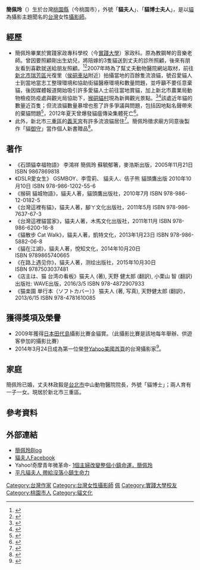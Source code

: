 {{Infobox_Person
| name = 簡佩玲
|image= Taiwanese Writer, Photographer Pei Ling Jian.JPG
|box_width= 200px
|occupation= 作家、攝影師
| caption =
| period = 
|birth_name=
| other_names = 貓夫人、貓博士夫人
| Sex = 女
|birth_date= {{bya|1969}}
|birth_place= {{ROC|臺灣省}}[[桃園縣|桃園縣]]<!--1945年~2000年桃園縣由臺灣省所管轄，2014年升格為直轄市-->
|death_date= 
|death_place= 
| nationality ={{ROC}}
| residence =
| party = 
| religion =
| spouse = 林政毅
| relatives =
|education= [[實踐大學|實踐家政專科學校]]家政科
| past = 
| work = 
|awards= [[日本|日本]][[田代島|田代島]]攝影比賽金貓賞
}}
'''簡佩玲'''（{{bd|1969年|catIdx=簡}}）生於台灣[[桃園市|桃園縣]]（今桃園市），外號「'''貓夫人'''」、「'''貓博士夫人'''」，是以[[貓|貓]]為攝影主題聞名的[[台灣|台灣]]女性[[攝影師|攝影師]]。

==經歷==
* 簡佩玲畢業於實踐家政專科學校（今[[實踐大學|實踐大學]]）家政科。原為教鋼琴的音樂老師。曾因要照顧剛出生幼兒，將陪嫁的3隻貓送到丈夫的診所照顧，後來有朋友看到喜歡就送給朋友照顧。<ref>{{cite news|title=貓咪滿屋樂|url=http://www.sheaspire.com.tw/p2-weekly_column-detail.php?fbid=24|publisher=蘋果日報|date=2007-12-01|accessdate=2015-01-31|archive-date=2019-11-30|archive-url=https://web.archive.org/web/20191130151423/https://www.sheaspire.com.tw/p2-weekly_column-detail.php?fbid=24|dead-url=no}}</ref><ref>{{cite news|title=【蘋中人】自轉的貓夫人星球 簡佩玲|url=https://tw.news.appledaily.com/headline/20200207/5VQEXDNH2F7EL5ZF6N4XD6BLK4/|publisher=蘋果日報|date=2020-02-07|accessdate=2020-02-07|archive-date=2020-02-07|archive-url=https://web.archive.org/web/20200207052659/https://tw.news.appledaily.com/headline/20200207/5VQEXDNH2F7EL5ZF6N4XD6BLK4/|dead-url=no}}</ref>2007年時為了幫丈夫動物醫院網站取材，前往[[新北市|新北市]][[瑞芳區|瑞芳區]]光復里（[[侯硐車站|侯硐車站]]附近）拍攝當地的百餘隻流浪貓，號召愛貓人士到當地當志工整理環境和協助街貓醫療環境和數量問題，並呼籲不要任意棄貓，後因媒體報道開始吸引許多愛貓人士前往當地賞貓，加上新北市農業局動物檢疫防疫處與觀光局協助下，[[猴硐貓村|猴硐貓村]]現為新興觀光景點。<ref>{{cite news|title=喵喵喵，拚觀光猴硐貓街似天堂|url=http://www.taiwan-panorama.com/tw/show_issue.php?id=201160006092c.txt&page=1&table=1|publisher=台灣光華雜誌|date=2011-06|accessdate=2015-01-31|archive-date=2016-03-04|archive-url=https://web.archive.org/web/20160304113719/http://www.taiwan-panorama.com/tw/show_issue.php?id=201160006092c.txt&page=1&table=1|dead-url=no}}</ref><ref>{{cite news|title=台灣這裡有貓夫人|url=http://www.sheaspire.com.tw/p2-weekly_column-detail.php?fbid=24|publisher=She Aspire|date=2013-02-20|accessdate=2015-01-31|archive-date=2019-11-30|archive-url=https://web.archive.org/web/20191130151423/https://www.sheaspire.com.tw/p2-weekly_column-detail.php?fbid=24|dead-url=no}}</ref>該處近年貓的數量近百隻；但流浪貓數量暴增也惹了許多爭議與問題，包括因地點名聲帶來的棄貓問題<ref>{{cite news|title=侯硐貓街 竟變棄貓天堂|url=http://www.appledaily.com.tw/appledaily/article/headline/20100621/32602183|publisher=蘋果日報|date=2010-06-21|accessdate=2015-01-31|archive-date=2015-09-23|archive-url=https://web.archive.org/web/20150923230835/http://www.appledaily.com.tw/appledaily/article/headline/20100621/32602183|dead-url=no}}</ref>，2012年夏天曾爆發貓瘟傳染集體死亡<ref>{{cite news|title=網傳侯硐爆發貓瘟　愛貓人士避免成傳染源|url=http://www.appledaily.com.tw/realtimenews/article/life/20120718/133041/|publisher=蘋果日報|date=2012-07-28|accessdate=2015-01-31|archive-date=2016-03-04|archive-url=https://web.archive.org/web/20160304221341/http://www.appledaily.com.tw/realtimenews/article/life/20120718/133041/|dead-url=no}}</ref>。
* 此外，新北市[[三重區|三重區]]的[[三重義天宮|義天宮]]有許多流浪貓居住<ref>{{Cite web |url=http://www.itien.org.tw/pages/?Ipg=1008&showPg=1119 |title=義天宮探貓咪 |access-date=2011-07-13 |archive-date=2021-01-19 |archive-url=https://web.archive.org/web/20210119031902/https://itien.org.tw/pages/?Ipg=1008&showPg=1119 |dead-url=no }}</ref>。簡佩玲徵求廟方同意後製作「貓[[御守|御守]]」當作個人新書贈品<ref>{{Cite web |url=http://tw.nextmedia.com/applenews/article/art_id/33352359/IssueID/20110429 |title=貓夫人創貓御守 義天宮搶頭香 |access-date=2011-07-13 |archive-url=https://web.archive.org/web/20110920023824/http://tw.nextmedia.com/applenews/article/art_id/33352359/IssueID/20110429 |archive-date=2011-09-20 |dead-url=yes }}</ref>。

==著作==
* 《石頭貓幸福物語》 李鴻祥 簡佩玲 蘇毓郁箸，麥浩斯出版，2005年11月21日 ISBN 9867869818
* 《DSLR愛女生》     GSMBOY、李雪莉、 貓夫人、佶子熊 貓頭鷹出版 2010年10月10日 ISBN 978-986-1202-55-6
* 《猴硐 貓城物語》，貓夫人著，貓頭鷹出版社，2010年7月 ISBN 978-986-12-0182-5
* 《台灣這裡有貓》，貓夫人著，腳ㄚ文化出版社，2011年5月 ISBN 978-986-7637-67-3
* 《台灣這裡貓當家》，貓夫人著，木馬文化出版社，2011年11月 ISBN 978-986-6200-16-8
* 《貓散步 Cat Walk》，貓夫人著，凱特文化，2013年1月23日 ISBN 978-986-5882-06-8
* 《貓在江湖》，貓夫人著，悅知文化，2014年10月20日 ISBN 9789865740665
* 《在路上遇见你》，貓夫人著，测绘出版社，2015年10月30日ISBN 9787503037481
* 《店主は、猫 台湾の看板》猫夫人 (著), 天野 健太郎 (翻訳), 小栗山 智 (翻訳)出版社: WAVE出版，2016/3/5 ISBN 978-4872907933
* 《猫楽園 単行本（ソフトカバー）》 猫夫人 (著, 写真), 天野健太郎 (翻訳)，2013/6/15 ISBN 978-4781610085

==獲得獎項及榮譽==
* 2009年獲得[[日本|日本]][[田代島|田代島]]攝影比賽金貓賞。（此攝影比賽是該地每年舉辦、供遊客參加的攝影比賽）
* 2014年3月24日成為第一位榮登[[Yahoo|Yahoo]][[美國|美國]][[首頁|首頁]]的台灣攝影家<ref>{{Cite web |url=http://www.chinatimes.com/newspapers/20140325000426-260114 |title=猴硐貓躍上美Yahoo首頁 MAR/25/2014 中國時報 |access-date=2014-03-25 |archive-date=2016-03-06 |archive-url=https://web.archive.org/web/20160306142428/http://www.chinatimes.com/newspapers/20140325000426-260114 |dead-url=no }}</ref>。

==家庭==
簡佩玲已婚，丈夫林政毅是[[台北市|台北市]]中山動物醫院院長，外號「貓博士」；兩人育有一子一女。現居於新北市三重區。

==參考資料==
<references/>

==外部連結==
* [http://www.wretch.cc/blog/palin88 簡佩玲Blog] {{Wayback|url=http://www.wretch.cc/blog/palin88 |date=20130823131921 }}
* [https://www.facebook.com/catpalin 貓夫人Facebook] {{Wayback|url=https://www.facebook.com/catpalin |date=20130305215603 }}
* Yahoo!奇摩青年微革命- [http://blog.sina.com.tw/kuro645/article.php?pbgid=115258&entryid=614944 1個主婦改變整個小鎮命運，簡佩玲] {{Wayback|url=http://blog.sina.com.tw/kuro645/article.php?pbgid=115258&entryid=614944 |date=20191029221405 }}
* [http://www.youtube.com/watch?v=Wwb-pWs3vRQ 平凡貓夫人 帶給沒落小鎮生命力] {{Wayback|url=http://www.youtube.com/watch?v=Wwb-pWs3vRQ |date=20171218073853 }}

[[Category:台灣作家|Category:台灣作家]]
[[Category:台灣女性攝影師|Category:台灣女性攝影師]]
[[Category:簡姓|佩]]
[[Category:實踐大學校友|Category:實踐大學校友]]
[[Category:桃園市人|Category:桃園市人]]
[[Category:貓文化|Category:貓文化]]